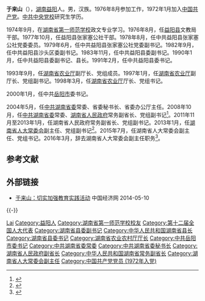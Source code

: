 '''于来山'''（{{bd|1952年|12月||catIdx=Y于}}），[[湖南|湖南]][[益阳|益阳]]人。男，汉族。1976年8月参加工作，1972年1月加入[[中国共产党|中国共产党]]。[[中共中央党校|中共中央党校]]研究生学历。

1974年9月，在[[湖南省第一师范学校|湖南省第一师范学校]]政文专业学习。1976年8月，任[[益阳县|益阳县]]文教局干部。1977年10月，任益阳县张家塞公社干部。1978年8月，任中共益阳县张家塞公社党委委员。1979年6月，任中共益阳县张家塞公社党委副书记。1982年9月，任中共益阳县沙头区委副书记。1983年11月，任中共益阳县委副书记。1990年1月，任中共益阳县委副书记、县长。1991年2月，任中共益阳县委书记。

1993年9月，任[[湖南省农业厅|湖南省农业厅]]副厅长、党组成员。1997年1月，任[[湖南省农业厅|湖南省农业厅]]副厅长、党组副书记。1998年3月，任[[湖南省农业厅|湖南省农业厅]]厅长、党组书记。

2000年1月，任中共[[岳阳市|岳阳市]]委书记。

2004年5月，任[[中共湖南省委|中共湖南省委]]常委、省委秘书长、省委办公厅主任。2008年10月，任[[中共湖南省委|中共湖南省委]]常委、[[湖南省人民政府|湖南省人民政府]]常务副省长、党组副书记<ref>{{Cite web |url=http://cpc.people.com.cn/GB/64162/123659/123799/7321861.html |title=于来山同志简历 |accessdate=2010-08-10 |archive-date=2019-05-13 |archive-url=https://web.archive.org/web/20190513033017/http://cpc.people.com.cn/GB/64162/123659/123799/7321861.html |dead-url=no }}</ref>。2011年11月至2013年1月，任湖南省人民政府常务副省长、党组副书记。2013年1月，任[[湖南省人大常委会|湖南省人大常委会]]副主任、党组副书记<ref>{{cite news|title=湖南省第十二届人民代表大会常务委员会副主任简历|url=http://www.hnrd.gov.cn/Item/Show.asp?m=1&d=7548|accessdate=2015-09-12|newspaper=湖南人大网|deadurl=yes|archiveurl=https://web.archive.org/web/20160305010639/http://www.hnrd.gov.cn/Item/Show.asp?m=1&d=7548|archivedate=2016-03-05}}</ref>。2015年7月，任湖南省人大常委会副主任、党组书记。2016年3月，辞去湖南省人大常委会副主任职务<ref>{{cite web|url=http://www.thepaper.cn/newsDetail_forward_1450376|title=于来山、徐明华、蒋作斌辞去湖南省人大常委会副主任职务|publisher=澎湃新闻|accessdate=2016-03-31|archive-date=2016-03-30|archive-url=https://web.archive.org/web/20160330170717/http://www.thepaper.cn/newsDetail_forward_1450376|dead-url=no}}</ref>。

==参考文献==
{{reflist}}

==外部链接==
*[https://web.archive.org/web/20140513012919/http://hn.ce.cn/gdxw/201402/28/t20140228_1373517.shtml 于来山：切实加强教育实践活动] 中国经济网 2014-05-10

{{-}}
{{start box}}
{{s-gov|prc}}
{{s-before|[[肖捷|肖 捷]]}}
{{s-title|[[湖南省人民政府|湖南省人民政府]]常务副省长|2008年10月-2013年1月}}
{{s-after|[[陈肇雄|陈肇雄]]}}
{{s-before|[[谭载阳|谭载阳]]}}
{{s-title|[[湖南省农业厅|湖南省农业厅]]厅长|1998年4月-2000年1月}} 
{{s-after|[[余英生|余英生]]}}
{{s-before|[[杨泰波|杨泰波]]}}
{{s-title|[[益阳县人民政府|益阳县人民政府]]县长|1989年12月-1991年3月}} 
{{s-after|[[刘国湘|刘国湘]]}}
{{s-ppo|cpc}}
{{s-before|[[谢康生|谢康生]]}}
{{s-title|[[中国共产党湖南省委员会|中国共产党湖南省委员会]]秘书长|2004年4月-2007年12月}} 
{{s-after|[[杨泰波|杨泰波]]}}
{{s-before|[[黄兆林|黄兆林]]}}
{{s-title|[[中国共产党湖南省委员会|中国共产党湖南省委员会]]办公厅主任|2004年4月-2007年12月}} 
{{s-after|[[张文雄|张文雄]]}}
{{s-before|[[张昌平|张昌平]]}}
{{s-title|[[中国共产党岳阳市委员会|中国共产党岳阳市委员会]]书记|2000年1月-2004年4月}} 
{{s-after|[[易炼红|易炼红]]}}
{{s-before|？}}
{{s-title|[[中国共产党益阳县委员会|中国共产党益阳县委员会]]书记|1991年3月-1993年11月}} 
{{s-after|[[刘国湘|刘国湘]]}}
{{end box}}

{{1994届中央党校一年制中青年干部培训班}}
{{中华人民共和国湖南省岳阳市正职领导人}}
{{DEFAULTSORT:yu laishan}}
[[Category:于姓|Lai]]
[[Category:益阳人|Category:益阳人]]
[[Category:湖南省第一师范学校校友|Category:湖南省第一师范学校校友]]
[[Category:第十二届全国人大代表|Category:第十二届全国人大代表]]

[[Category:湖南省县委副书记|Category:湖南省县委副书记]]
[[Category:中华人民共和国湖南省县长|Category:中华人民共和国湖南省县长]]
[[Category:湖南省县委书记|Category:湖南省县委书记]]
[[Category:湖南省农业农村厅厅长|Category:湖南省农业农村厅厅长]]
[[Category:中共岳阳市委书记|Category:中共岳阳市委书记]]
[[Category:中共湖南省委常委|Category:中共湖南省委常委]]
[[Category:中共湖南省委秘书长|Category:中共湖南省委秘书长]]
[[Category:湖南省人民政府副省长|Category:湖南省人民政府副省长]]
[[Category:中华人民共和国湖南省常务副省长|Category:中华人民共和国湖南省常务副省长]]
[[Category:湖南省人大常委会副主任|Category:湖南省人大常委会副主任]]
[[Category:中国共产党党员_(1972年入党)|Category:中国共产党党员 (1972年入党)]]